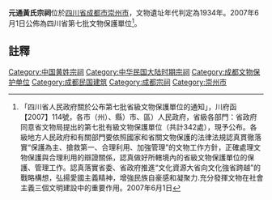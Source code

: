 {{msg:四川省文物保護單位
|名稱 = 黃氏宗祠
|編號 = 311
|圖片 = 
|級別 = S7
|分類 = 
|時代 = 1934年
|地点 = [[四川省|四川省]][[成都市|成都市]][[崇州市|崇州市]]
|坐標 =
|登錄 = 2007年6月1日
}}
'''元通黃氏宗祠'''位於[[四川省|四川省]][[成都市|成都市]][[崇州市|崇州市]]，文物遺址年代判定為1934年。2007年6月1日公佈為四川省第七批文物保護單位<ref>「四川省人民政府關於公布第七批省級文物保護單位的通知」，川府函【2007】114號，各市（州）、縣）市、區）人民政府，省級各部門：省政府同意省文物局提出的第七批有級文物保護單位（共計342處），現予公布。各級地方人民政府和有關部門要依照國家和省關文物保護的法律法規認真貫徹落實“保護為主、搶救第一、合理利用、加強管理”的文物工作方針，正確處理文物保護與合理利用的辯證關係，認真做好所轄境內的省級文物保護單位的保護、管理工作。認真落實省委、省政府推進“文化資源大省向文化強省跨越”的戰略構想，弘揚愛國主義精神，增強民族自豪感和凝聚力.充分發揮文物在社會主義三個文明建設中的重要作用。2007年6月1日</ref>。
==註釋==
{{reflist}}

{{成都市境内的四川省文物保护单位}}
{{文物保護單位小作品}}

[[Category:中国黄姓宗祠|Category:中国黄姓宗祠]]
[[Category:中华民国大陆时期宗祠|Category:中华民国大陆时期宗祠]]
[[Category:成都文物保护单位|Category:成都文物保护单位]]
[[Category:成都民国建筑|Category:成都民国建筑]]
[[Category:成都宗祠|Category:成都宗祠]]
[[Category:崇州市|Category:崇州市]]